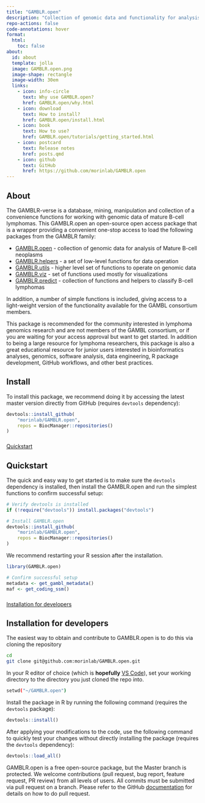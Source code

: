 ```yaml
---
title: "GAMBLR.open"
description: "Collection of genomic data and functionality for analysis of Mature B-cell neoplasms"
repo-actions: false
code-annotations: hover
format:
  html:
    toc: false
about:
  id: about
  template: jolla
  image: GAMBLR.open.png
  image-shape: rectangle
  image-width: 30em
  links:
    - icon: info-circle
      text: Why use GAMBLR.open?
      href: GAMBLR.open/why.html
    - icon: download
      text: How to install?
      href: GAMBLR.open/install.html
    - icon: book
      text: How to use?
      href: GAMBLR.open/tutorials/getting_started.html
    - icon: postcard
      text: Release notes
      href: posts.qmd
    - icon: github
      text: GitHub
      href: https://github.com/morinlab/GAMBLR.open
---
```


::: {#about}
:::

## About

The GAMBLR-verse is a database, mining, manipulation and collection of a convenience functions for working with genomic data of mature B-cell lymphomas. This GAMBLR.open an open-source open access package that is a wrapper providing a convenient one-stop access to load the following packages from the GAMBLR family:

- [GAMBLR.open](https://github.com/morinlab/GAMBLR.open) - collection of genomic
data for analysis of Mature B-cell neoplasms
- [GAMBLR.helpers](https://github.com/morinlab/GAMBLR.helpers) - a set of low-level functions for data operation
- [GAMBLR.utils](https://github.com/morinlab/GAMBLR.utils) - higher level set of functions to operate on genomic data
- [GAMBLR.viz](https://github.com/morinlab/GAMBLR.viz) - set of functions used mostly for visualizations
- [GAMBLR.predict](https://github.com/morinlab/GAMBLR.predict) - collection of functions and helpers to classify B-cell lymphomas

In addition, a number of simple functions is included, giving access to a light-weight version of the functionality available for the GAMBL consortium members.

::: {.callout-tip title="Who should use this package?"}
This package is recommended for the community interested in lymphoma genomics research and are not members of the GAMBL consortium, or if you are waiting for your access approval but want to get started. In addition to being a large resource for lymphoma researchers, this package is also a great educational resource for junior users interested in bioinformatics analyses, genomics, software analysis, data engineering, R package development, GitHub workflows, and other best practices.
:::


## Install

To install this package, we recommend doing it by accessing the latest master version directly from GitHub (requires `devtools` dependency):

```r
devtools::install_github(
    "morinlab/GAMBLR.open",
    repos = BiocManager::repositories()
)
```


###

<div class="d-grid gap-2"><a class="btn btn-lg btn-primary" data-bs-toggle="collapse" href="#collapseQuickstart" role="button" aria-expanded="false" aria-controls="collapseQuickstart">Quickstart</a></div>

###

::: {#collapseQuickstart .collapse .multi-collapse}

## Quickstart

The quick and easy way to get started is to make sure the `devtools` dependency is installed, then install the GAMBLR.open and run the simplest functions to confirm successful setup:

```r
# Verify devtools is installed
if (!require("devtools")) install.packages("devtools")

# Install GAMBLR.open
devtools::install_github(
    "morinlab/GAMBLR.open",
    repos = BiocManager::repositories()
)
```

We recommend restarting your R session after the installation.

```r
library(GAMBLR.open)

# Confirm successful setup
metadata <- get_gambl_metadata()
maf <- get_coding_ssm()
```

:::

###

<div class="d-grid gap-2"><a class="btn btn-lg btn-primary" data-bs-toggle="collapse" href="#collapseDevelopers" role="button" aria-expanded="false" aria-controls="collapseDevelopers"  margin="100px">Installation for developers</a></div>

::: {#collapseDevelopers .collapse .multi-collapse}

## Installation for developers

The easiest way to obtain and contribute to GAMBLR.open is to do this via cloning the repository

```bash
cd
git clone git@github.com:morinlab/GAMBLR.open.git
```
In your R editor of choice (which is __**hopefully**__ [VS Code](https://code.visualstudio.com/)), set your working directory to the directory you just cloned the repo into.

```bash
setwd("~/GAMBLR.open")
```

Install the package in R by running the following command (requires the
`devtools` package):

```r
devtools::install()
```

After applying your modifications to the code, use the following command to
quickly test your changes without directly installing the package (requires the
`devtools` dependency):

```r
devtools::load_all()
```

GAMBLR.open is a free open-source package, but the Master branch is protected.
We welcome contributions (pull request, bug report, feature request, PR review)
from all levels of users. All commits must be submitted via pull request on a
branch. Please refer to the GitHub [documentation](https://docs.github.com/en/pull-requests/collaborating-with-pull-requests/proposing-changes-to-your-work-with-pull-requests/creating-a-pull-request) for details on how to do pull request.

:::
